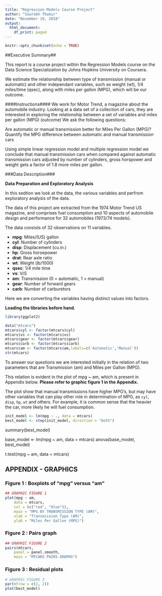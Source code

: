 ---
title: "Regression Models Course Project"
author: "Saurabh Thakur"
date: "November 10, 2018"
output:
  html_document:
    df_print: paged
---

```{r setup, include=FALSE}
knitr::opts_chunk$set(echo = TRUE)
```

##Executive Summary##

This report is a course project within the Regression Models course on the Data Science Specialization by Johns Hopkins University on Coursera.

We estimate the relationship between type of transmission (manual or automatic) and other independant variables, such as weight (wt), 1/4 miles/time (qsec), along with miles per gallon (MPG), which will be our outcome. 

####Instructions####
We work for Motor Trend, a magazine about the automobile industry. Looking at a data set of a collection of cars, they are interested in exploring the relationship between a set of variables and miles per gallon (MPG) (outcome) We ask the following questions:

Are automatic or manual transmission better for Miles Per Gallon (MPG)? Quantify the MPG difference between automatic and manual transmission cars

Using simple linear regression model and multiple regression model we conclude that manual transmission cars when compared against automatic transmission cars adjusted by number of cylinders, gross horspower and weight gets a factor of 1.8 more miles per gallon.

###Data Description###

__Data Preparation and Exploratory Analysis__

In this sedtion we look at the data, the various variables and perfrom
exploratory analysis of the data.

The data of this project are extracted from the 1974 Motor Trend US magazine, and comprises fuel consumption and 10 aspects of automobile design and performance for 32 automobiles (1973/74 models).

The data consists of 32 observations on 11 variables.

- **mpg**:	 Miles/(US) gallon
- **cyl**:	 Number of cylinders
- **disp**:	 Displacement (cu.in.)
- **hp**:	 Gross horsepower
- **drat**:	 Rear axle ratio
- **wt**:	 Weight (lb/1000)
- **qsec**:	 1/4 mile time
- **vs**:	 V/S
- **am**:	 Transmission (0 = automatic, 1 = manual)
- **gear**:	 Number of forward gears
- **carb**:	 Number of carburetors

Here we are converting the variables having distinct values into factors.

__Loading the libraries before hand.__
``` {r load_lib, echo = TRUE}
library(ggplot2)
```

```{r data_prep, echo=TRUE}
data("mtcars")
mtcars$cyl <- factor(mtcars$cyl)
mtcars$vs <- factor(mtcars$vs)
mtcars$gear <- factor(mtcars$gear)
mtcars$carb <- factor(mtcars$carb)
mtcars$am <- factor(mtcars$am,labels=c('Automatic','Manual'))
str(mtcars)
```



To answer our questions we are interested initially in the relation of two parameters that are Transmission (am) and Miles per Gallon (MPG).

This relation is evident in the plot of mpg ~ am, which is present in Appendix below.
**Please refer to graphic figure 1 in the Appendix.**


The plot show that manual transmissions have higher MPG's, but may have other variables that can play other role in determination of MPG, as `cyl`, `disp`, `hp`, `wt` and others. For example, it is common sense that the heavier the car, more likely he will fuel consumption.


```{r models, echo=TRUE}
init_model <- lm(mpg ~ ., data = mtcars)
best_model <- step(init_model, direction = "both")
```


summary(best_model)


base_model <- lm(mpg ~ am, data = mtcars)
anova(base_model, best_model)


t.test(mpg ~ am, data = mtcars)


## APPENDIX - GRAPHICS##

### Figure 1 : Boxplots of "mpg" versus "am"

```{r,echo=TRUE}
## GRAPHIC FIGURE 1
plot(mpg ~ am, 
    data = mtcars, 
    col = (c("red", "blue")), 
    main = "MPG BY TRANSMISSION TYPE (AM)", 
    xlab = "Transmission Type (AM)", 
    ylab = "Miles Per Gallon (MPG)")
```

### Figure 2 : Pairs graph

```{r, fig.width = 10, fig.height = 10}
## GRAPHIC FIGURE 2
pairs(mtcars, 
    panel = panel.smooth, 
    main = "MTCARS PAIRS GRAPHS")
```

### Figure 3 : Residual plots

```{r, echo=TRUE}
# GRAPHIC FIGURE 3
par(mfrow = c(2, 2))
plot(best_model)
```




